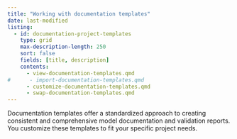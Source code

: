 ```yaml
---
title: "Working with documentation templates"
date: last-modified
listing:
  - id: documentation-project-templates
    type: grid
    max-description-length: 250
    sort: false
    fields: [title, description]
    contents:
      - view-documentation-templates.qmd
#      - import-documentation-templates.qmd
      - customize-documentation-templates.qmd
      - swap-documentation-templates.qmd
---
```


Documentation templates offer a standardized approach to creating consistent and comprehensive model documentation and validation reports. You customize these templates to fit your specific project needs.

:::{#documentation-project-templates}
:::